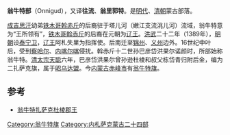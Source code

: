 '''翁牛特部'''（Onnigud），又译'''往流'''、'''翁里郭特'''。是[[明代|明代]]、[[清朝|清朝]]蒙古部落。

[[成吉思汗|成吉思汗]]幼弟[[铁木哥斡赤斤|铁木哥斡赤斤]]的后裔驻于塔儿河（嫩江支流洮儿河）流域，翁牛特意为“王所领有”，[[铁木哥斡赤斤|铁木哥斡赤斤]]的后裔在元朝为[[辽王|辽王]]。[[洪武|洪武]]二十二年（1389年），[[明朝|明朝]]设[[泰宁卫|泰宁卫]]，[[辽王|辽王]]阿札失里为指挥使。后南迁至[[锦州|锦州]]、[[义州|义州]]边外。16世纪中叶后，受到[[察哈尔部|察哈尔]]、[[内喀尔喀|内喀尔喀]]侵扰。斡赤斤十二世孙巴彦岱洪果尔诺颜时，所部始称翁牛特。[[清太宗|清太宗]][[天聪|天聪]]六年，巴彦岱洪果尔曾孙逊杜棱和叔父栋岱青归附后金，编为二扎萨克旗，属于[[昭乌达盟|昭乌达盟]]。今[[内蒙古|内蒙古]][[赤峰市|赤峰市]]有[[翁牛特旗|翁牛特旗]]。

==参考==
*[[翁牛特扎萨克杜棱郡王|翁牛特扎萨克杜棱郡王]]

{{清代蒙古}}
[[Category:翁牛特旗|Category:翁牛特旗]]
[[Category:内札萨克蒙古二十四部|Category:内札萨克蒙古二十四部]]